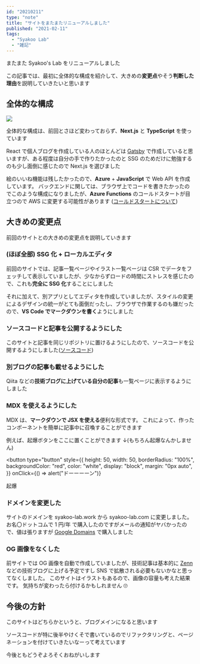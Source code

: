 ```yaml
---
id: "20210211"
type: "note"
title: "サイトをまたまたリニューアルしました"
published: "2021-02-11"
tags:
  - "Syakoo Lab"
  - "雑記"
---
```


またまた Syakoo's Lab をリニューアルしました

この記事では、最初に全体的な構成を紹介して、大きめの**変更点**やそう**判断した理由**を説明していきたいと思います

## 全体的な構成

<Image src="/img/writings/20210211/architecture.png" caption="アーキテクチャ" />

全体的な構成は、前回とさほど変わっておらず、**Next.js** と **TypeScript** を使っています

React で個人ブログを作成している人のほとんどは [Gatsby](https://www.gatsbyjs.com/) で作成していると思いますが、ある程度は自分の手で作りたかったのと SSG のためだけに勉強するのも少し面倒に感じたので Next.js を選びました

絵のいいね機能は残したかったので、**Azure** + **JavaScript** で Web API を作成しています。
バックエンドに関しては、ブラウザ上でコードを書きたかったのでこのような構成になりましたが、**Azure Functions** のコールドスタートが目立つので AWS に変更する可能性があります
([コールドスタートについて](https://docs.microsoft.com/ja-jp/azure/architecture/serverless-quest/functions-app-operations#understand-and-address-cold-starts))

## 大きめの変更点

前回のサイトとの大きめの変更点を説明していきます

### (ほぼ全部) SSG 化 + ローカルエディタ

前回のサイトでは、記事一覧ページやイラスト一覧ページは CSR でデータをフェッチして表示していましたが、少なからずロードの時間にストレスを感じたので、これも**完全に SSG 化**することにしました

それに加えて、別アプリとしてエディタを作成していましたが、スタイルの変更によるデザインの統一がとても面倒だったし、ブラウザで作業するのも嫌だったので、**VS Code でマークダウンを書く**ようにしました

### ソースコードと記事を公開するようにした

このサイトと記事を同じリポジトリに置けるようにしたので、ソースコードを公開するようにしました([ソースコード](https://github.com/syakoo/syakoo-lab))

### 別ブログの記事も載せるようにした

Qiita などの**技術ブログに上げている自分の記事**も一覧ページに表示するようにしました

### MDX を使えるようにした

MDX は、**マークダウンで JSX を使える**便利な形式です。
これによって、作ったコンポーネントを簡単に記事中に召喚することができます

例えば、起爆ボタンをここに置くことができます ↓(もちろん起爆なんかしません)

<button
  type="button"
  style={{
    height: 50,
    width: 50,
    borderRadius: "100%",
    backgroundColor: "red",
    color: "white",
    display: "block",
    margin: "0px auto",
  }}
  onClick={() => alert("ドーーーーン")}
>
  起爆
</button>

### ドメインを変更した

サイトのドメインを syakoo-lab.work から syakoo-lab.com に変更しました。
お名〇ドットコムで 1 円/年 で購入したのですがメールの通知がヤバかったので、値は張りますが [Google Domains](https://domains.google.com/) で購入しました

### OG 画像をなくした

前サイトでは OG 画像を自動で作成していましたが、技術記事は基本的に [Zenn](https://zenn.dev) などの技術ブログに上げる予定ですし SNS で拡散される必要もないかなと思ってなくしました。
このサイトはイラストもあるので、画像の容量も考えた結果です。
気持ちが変わったら付けるかもしれません 🙄

## 今後の方針

このサイトはどちらかというと、ブログメインになると思います

ソースコードが特に後半やけくそで書いているのでリファクタリングと、ページネーションを付けていきたいなーって考えています

今後ともどうぞよろそくおねがいします
